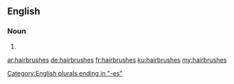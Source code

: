 ==English==

===Noun===
{{head|en|plural}}

# {{plural of|hairbrush|lang=en|nocat=1}}

[[Category:English plurals ending in "-es"]]

[[ar:hairbrushes]]
[[de:hairbrushes]]
[[fr:hairbrushes]]
[[ku:hairbrushes]]
[[my:hairbrushes]]